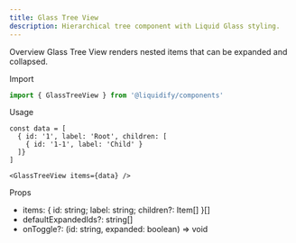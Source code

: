 ```yaml
---
title: Glass Tree View
description: Hierarchical tree component with Liquid Glass styling.
---
```


Overview
Glass Tree View renders nested items that can be expanded and collapsed.

Import
```ts
import { GlassTreeView } from '@liquidify/components'
```

Usage
```tsx
const data = [
  { id: '1', label: 'Root', children: [
    { id: '1-1', label: 'Child' }
  ]}
]

<GlassTreeView items={data} />
```

Props
- items: { id: string; label: string; children?: Item[] }[]
- defaultExpandedIds?: string[]
- onToggle?: (id: string, expanded: boolean) => void

